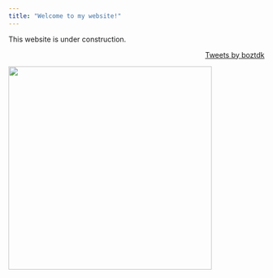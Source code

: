 ```yaml
---
title: "Welcome to my website!"
---
```


This website is under construction.


<p align="right">
  <a class="twitter-timeline" data-width="200"  data-height="800" href="https://twitter.com/boztdk?ref_src=twsrc%5Etfw">Tweets by boztdk</a> <script 
async src="https://platform.twitter.com/widgets.js" charset="utf-8"></script>
</p>


<aside align="left">
<img src="cartoon.png" width=400>
</aside>













